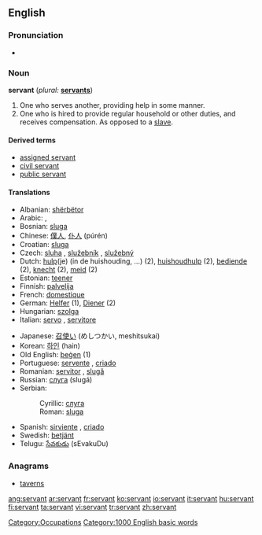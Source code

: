 ==English==

{{rank|prove|engaged|America|993|servant|doctor|Michael|fee}}

===Pronunciation===
*{{audio|en-us-servant.ogg|Audio (US)}}

===Noun===
'''servant'''  (''plural:'' '''[[servants]]''')
# One who serves another, providing help in some manner.
# One who is hired to provide regular household or other duties, and receives compensation.  As opposed to a [[slave]].
[[Category:Occupations]]

====Derived terms====
*[[assigned servant]]
*[[civil servant]]
*[[public servant]]

====Translations====
{{top}}
*Albanian: [[shërbëtor]] {{m}}
*Arabic: {{ARchar|[[خادم]]}} {{IPAchar|(χádim)}} {{m}}, {{ARchar|[[خادمة]]}} {{IPAchar|(χádima)}} {{f}}
*Bosnian: [[sluga]] {{f}}
*Chinese: [[僕人]], [[仆人]] (púrén)
*Croatian: [[sluga]] {{f}}
*Czech: [[sluha]] {{m}}, [[služebník]] {{m}}, [[služebný]] {{m}}
*Dutch: [[hulp]](je) (in de huishouding, ...) (2), [[huishoudhulp]] (2), [[bediende]] (2), [[knecht]] {{m}} (2), [[meid]] {{f}} (2)
*Estonian: [[teener]]
*Finnish: [[palvelija]]
*French: [[domestique]]
*German: [[Helfer]] {{m}} (1), [[Diener]] {{m}} (2)
*Hungarian: [[szolga]]
*Italian: [[servo]] {{m}}, [[servitore]] {{mf}}
{{mid}}
*Japanese: [[召使い]] (めしつかい, meshitsukai)
*Korean: [[하인]] (hain)
*Old English: [[þegen|þeġen]] (1)
*Portuguese: [[servente]] {{mf}}, [[criado]] {{m}}
*Romanian: [[servitor]] {{m}}, [[slugă]] {{m}}
*Russian: [[слуга]] (slugá) {{mf}}
*Serbian:
*:Cyrillic: [[слуга#Serbian|слуга]] {{f}}
*:Roman: [[sluga#Serbian|sluga]] {{f}}
*Spanish: [[sirviente]] {{mf}}, [[criado]] {{m}}
*Swedish: [[betjänt]]
*Telugu: [[సేవకుడు]] (sEvakuDu)
{{bottom}}

===Anagrams===
*[[taverns]]

[[Category:1000 English basic words]]

[[ang:servant]]
[[ar:servant]]
[[fr:servant]]
[[ko:servant]]
[[io:servant]]
[[it:servant]]
[[hu:servant]]
[[fi:servant]]
[[ta:servant]]
[[vi:servant]]
[[tr:servant]]
[[zh:servant]]